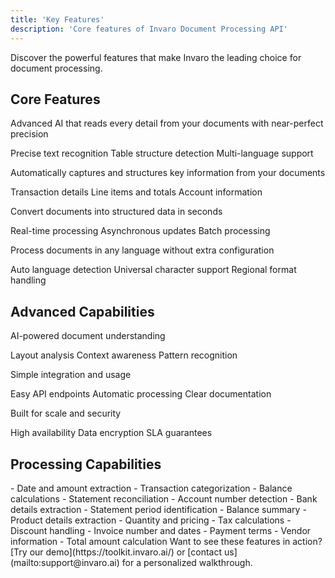 ```yaml
---
title: 'Key Features'
description: 'Core features of Invaro Document Processing API'
---
```


<Note>
  Discover the powerful features that make Invaro the leading choice for document processing.
</Note>

## Core Features

<CardGroup cols={2}>
  <Card title="99.9% OCR Accuracy" icon="magnifying-glass">
    <div className="space-y-2">
      <p>Advanced AI that reads every detail from your documents with near-perfect precision</p>
      <div className="mt-2">
        <Check>Precise text recognition</Check>
        <Check>Table structure detection</Check>
        <Check>Multi-language support</Check>
      </div>
    </div>
  </Card>

  <Card title="Smart Data Extraction" icon="wand-magic-sparkles">
    <div className="space-y-2">
      <p>Automatically captures and structures key information from your documents</p>
      <div className="mt-2">
        <Check>Transaction details</Check>
        <Check>Line items and totals</Check>
        <Check>Account information</Check>
      </div>
    </div>
  </Card>

  <Card title="Instant Processing" icon="bolt">
    <div className="space-y-2">
      <p>Convert documents into structured data in seconds</p>
      <div className="mt-2">
        <Check>Real-time processing</Check>
        <Check>Asynchronous updates</Check>
        <Check>Batch processing</Check>
      </div>
    </div>
  </Card>

  <Card title="Multilingual Support" icon="language">
    <div className="space-y-2">
      <p>Process documents in any language without extra configuration</p>
      <div className="mt-2">
        <Check>Auto language detection</Check>
        <Check>Universal character support</Check>
        <Check>Regional format handling</Check>
      </div>
    </div>
  </Card>
</CardGroup>

## Advanced Capabilities

<CardGroup cols={3}>
  <Card title="Smart Processing" icon="brain">
    <div className="space-y-2">
      <p>AI-powered document understanding</p>
      <div className="mt-2">
        <Check>Layout analysis</Check>
        <Check>Context awareness</Check>
        <Check>Pattern recognition</Check>
      </div>
    </div>
  </Card>

  <Card title="Hassle Free" icon="check-circle">
    <div className="space-y-2">
      <p>Simple integration and usage</p>
      <div className="mt-2">
        <Check>Easy API endpoints</Check>
        <Check>Automatic processing</Check>
        <Check>Clear documentation</Check>
      </div>
    </div>
  </Card>

  <Card title="Enterprise Ready" icon="building">
    <div className="space-y-2">
      <p>Built for scale and security</p>
      <div className="mt-2">
        <Check>High availability</Check>
        <Check>Data encryption</Check>
        <Check>SLA guarantees</Check>
      </div>
    </div>
  </Card>
</CardGroup>

## Processing Capabilities

<Tabs>
  <Tab title="Bank Statements">
    <CardGroup cols={2}>
      <Card title="Transaction Details" icon="list-check">
        - Date and amount extraction
        - Transaction categorization
        - Balance calculations
        - Statement reconciliation
      </Card>
      <Card title="Account Information" icon="building-columns">
        - Account number detection
        - Bank details extraction
        - Statement period identification
        - Balance summary
      </Card>
    </CardGroup>
  </Tab>
  <Tab title="Invoices">
    <CardGroup cols={2}>
      <Card title="Line Items" icon="receipt">
        - Product details extraction
        - Quantity and pricing
        - Tax calculations
        - Discount handling
      </Card>
      <Card title="Invoice Details" icon="file-invoice">
        - Invoice number and dates
        - Payment terms
        - Vendor information
        - Total amount calculation
      </Card>
    </CardGroup>
  </Tab>
</Tabs>

<Note>
  Want to see these features in action? [Try our demo](https://toolkit.invaro.ai/) or [contact us](mailto:support@invaro.ai) for a personalized walkthrough.
</Note> 